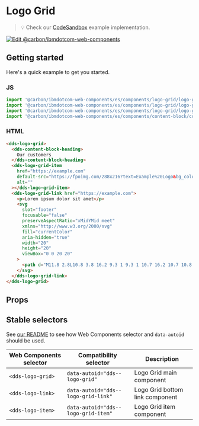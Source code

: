 
# Logo Grid

> 💡 Check our
> [CodeSandbox](https://githubbox.com/carbon-design-system/carbon-for-ibm-dotcom/tree/master/packages/web-components/examples/codesandbox/components/logo-grid)
> example implementation.

[![Edit @carbon/ibmdotcom-web-components](https://codesandbox.io/static/img/play-codesandbox.svg)](https://githubbox.com/carbon-design-system/carbon-for-ibm-dotcom/tree/master/packages/web-components/examples/codesandbox/components/logo-grid)

## Getting started

Here's a quick example to get you started.

### JS

```javascript
import '@carbon/ibmdotcom-web-components/es/components/logo-grid/logo-grid.js';
import '@carbon/ibmdotcom-web-components/es/components/logo-grid/logo-grid-item.js';
import '@carbon/ibmdotcom-web-components/es/components/logo-grid/logo-grid-link.js';
import '@carbon/ibmdotcom-web-components/es/components/content-block/content-block-heading.js';
```

### HTML

```html
<dds-logo-grid>
  <dds-content-block-heading>
    Our customers
  </dds-content-block-heading>
  <dds-logo-grid-item
    href="https://example.com"
    default-src="https://fpoimg.com/288x216?text=Example%20Logo&bg_color=ee5396&text_color=161616"
    alt=""
  ></dds-logo-grid-item>
  <dds-logo-grid-link href="https://example.com">
    <p>Lorem ipsum dolor sit amet</p>
    <svg
      slot="footer"
      focusable="false"
      preserveAspectRatio="xMidYMid meet"
      xmlns="http://www.w3.org/2000/svg"
      fill="currentColor"
      aria-hidden="true"
      width="20"
      height="20"
      viewBox="0 0 20 20"
    >
      <path d="M11.8 2.8L10.8 3.8 16.2 9.3 1 9.3 1 10.7 16.2 10.7 10.8 16.2 11.8 17.2 19 10z"></path>
    </svg>
  </dds-logo-grid-link>
</dds-logo-grid>
```

## Props

<Props of="dds-logo-grid" />

## Stable selectors

See [our README](https://github.com/carbon-design-system/carbon-for-ibm-dotcom/tree/master/packages/web-components#stable-selectors-for-analytics-and-integratione2e-testing-in-web-components) to see how Web Components selector and `data-autoid` should be used.

| Web Components selector | Compatibility selector              | Description                     |
| ----------------------- | ----------------------------------- | ------------------------------- |
| `<dds-logo-grid>`       | `data-autoid="dds--logo-grid"`      | Logo Grid main component        |
| `<dds-logo-link>`       | `data-autoid="dds--logo-grid-link"` | Logo Grid bottom link component |
| `<dds-logo-item>`       | `data-autoid="dds--logo-grid-item"` | Logo Grid item component        |

<Description markdown={contributing} />
